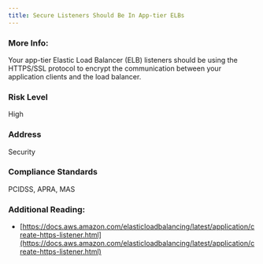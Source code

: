 ```yaml
---
title: Secure Listeners Should Be In App-tier ELBs
---
```


### More Info:

Your app-tier Elastic Load Balancer (ELB) listeners should be using the HTTPS/SSL protocol to encrypt the communication between your application clients and the load balancer.

### Risk Level

High

### Address

Security

### Compliance Standards

PCIDSS, APRA, MAS

### Additional Reading:

- [https://docs.aws.amazon.com/elasticloadbalancing/latest/application/create-https-listener.html](https://docs.aws.amazon.com/elasticloadbalancing/latest/application/create-https-listener.html)
